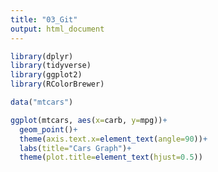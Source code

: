 ```yaml
---
title: "03_Git"
output: html_document
---
```


```r
library(dplyr)
library(tidyverse)
library(ggplot2)
library(RColorBrewer)
```

```r
data("mtcars")
```


```r
ggplot(mtcars, aes(x=carb, y=mpg))+
  geom_point()+
  theme(axis.text.x=element_text(angle=90))+
  labs(title="Cars Graph")+
  theme(plot.title=element_text(hjust=0.5))

```

